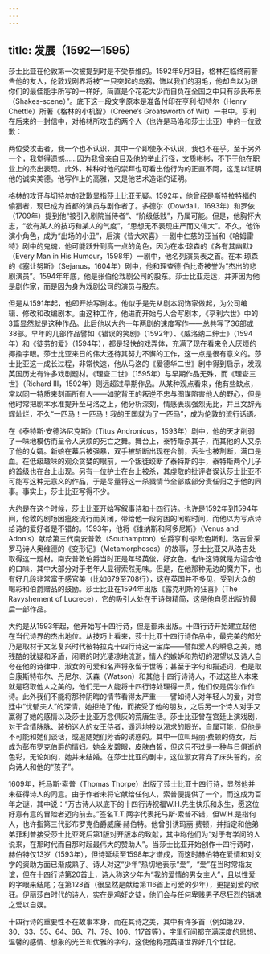 ```yaml
---
---
---
```

title: 发展（1592—1595）
---




莎士比亚在伦敦第一次被提到时是不受恭维的。1592年9月3日，格林在临终前警告他的友人，伦敦戏剧界将被“一只突起的乌鸦，饰以我们的羽毛，他却自以为跟你们的最佳能手所写的一样好，简直是个花花大少而自负在全国之中只有莎氏布景（Shakes-scene）”。底下这一段文字原本是准备付印在亨利·切特尔（Henry Chettle）所著《格林的小机智》（Creene’s Groatsworth of Wit）一书中。亨利在后来的一封信中，对格林所攻击的两个人（也许是马洛和莎士比亚）中的一位致歉：

两位受攻击者，我一个也不认识，其中一个即使永不认识，我也不在乎。至于另外一个，我觉得遗憾……因为我曾亲自目及他的举止行径，文质彬彬，不下于他在职业上的杰出表现。此外，种种对他的崇拜也可看出他行为的正直不阿，这足以证明他的诚实美德。他写作上的高雅，又是他艺术造诣的证明。



格林的攻讦与切特尔的致歉显指莎士比亚无疑。1592年，他曾经是斯特拉特福的偷猎者，现已成为首都的演员与剧作者了。多德尔（Dowdall，1693年）和罗依（1709年）提到他“被引入剧院当侍者”、“阶级低贱”，乃属可能。但是，他胸怀大志，“欲有某人的技巧和某人的气度”，“思想无不表现庄严而又伟大”。不久，他饰演小角色，成为“出场的小丑”，后演《皆大欢喜》一剧中仁慈的亚当和《哈姆雷特》剧中的鬼魂，他可能跃升到高一点的角色，因为在本·琼森的《各有其幽默》（Every Man in His Humour，1598年）一剧中，他名列演员表之首。在本·琼森的《塞让努斯》（Sejanus，1604年）剧中，他和理查德·伯比奇被誉为“杰出的悲剧演员”。1594年年底，他是张伯伦戏剧公司的股东。莎士比亚走运，并非因为他是剧作家，而是因为身为戏剧公司的演员与股东。

但是从1591年起，他即开始写剧本。他似乎是先从剧本润饰家做起，为公司编辑、修改和改编剧本。由这种工作，他进而开始与人合写剧本，《亨利六世》中的3篇显然就是这种作品。此后他以大约一年两剧的速度写作——总共写了36部或38部。早年的几部作品譬如《错误的笑剧》（1592年）、《威洛纳二绅士》（1594年）和《徒劳的爱》（1594年），都是轻快的戏弄体，充满了现在看来令人厌烦的揶揄字眼。莎士比亚来日的伟大还待其努力不懈的工作，这一点是很有意义的。莎士比亚这一成长过程，非常快速，他从马洛的《爱德华二世》剧中得到启示，发现英国历史有许多戏剧题材。《理查二世》（1595年）与早期作品无殊，而《理查三世》（Richard III，1592年）则远超过早期作品。从某种观点看来，他有些缺点，常以同一特质来刻画所有人——如驼背王的叛逆不忠与图谋陷害他人的野心，但是他时常把剧本水准提升至马洛之上，他分析深刻，情感表现强烈无比，并且文辞光辉灿烂，不久“一匹马！一匹马！我的王国就为了一匹马”，成为伦敦的流行话语。

在《泰特斯·安德洛尼克斯》（Titus Andronicus，1593年）剧中，他的天才削弱了一味地模仿而呈令人厌烦的死亡之舞。舞台上，泰特斯杀其子，而其他的人又杀了他的女婿。新娘在幕后被强暴，双手被斩断出现在台前，舌头也被割断，满口是血。在低级趣味的观众贪婪的眼前，一个叛徒绞断了泰特斯的手，泰特斯两个儿子的首级也在台上出现。另有一位护士在台上被杀，其虔敬的批评者误认莎士比亚不可能写这种无意义的作品，于是尽量将这一杀戮情节全部或部分责任归之于他的同事。事实上，莎士比亚写得不少。

大约是在这个时候，莎士比亚开始写叙事诗和十四行诗。也许是1592年到1594年间，伦敦的剧场因瘟疫流行而关闭，带给他一段穷困的闲暇时间，而他以为写点诗给诗的爱好者是不错的。1593年，他将《维纳斯和阿多尼斯》（Venus and Adonis）献给第三代南安普敦（Southampton）伯爵亨利·李欧色斯利。洛吉曾采罗马诗人奥维德的《变形记》（Metamorphoses）的故事，莎士比亚又从洛吉处取得这一题材。南安普敦伯爵当时正是年轻英俊，好女色。也许这诗就是为迎合他的口味，其中大部分对于老年人显得索然无味。但是，在他那种无边的魔力下，也有好几段非常富于感官美（比如679至708行），这在英国并不多见，受到大众的喝彩和伯爵赠品的鼓励。莎士比亚在1594年出版《露克利斯的狂喜》（The Ravyshement of Lucrece），它的吸引人处在于诗句精简，这是他自愿出版的最后一部作品。

大约是从1593年起，他开始写十四行诗，但是都未出版。十四行诗开始建立起他在当代诗界的杰出地位。从技巧上看来，莎士比亚十四行诗作品中，最完美的部分乃是取材于文艺复兴时代彼特拉克十四行诗这一宝库——譬如爱人的瞬息之美，她残酷的犹疑和矛盾，闲暇的时光凄凉地流逝，情人的嫉妒和热切的渴望以及诗人自夸在他的诗律中，淑女的可爱和名声将永留于世等；甚至于字句和描述词，也是取自康斯特布尔、丹尼尔、沃森（Watson）和其他十四行诗诗人，不过这些人本来就是窃取他人之美的，他们无一人能将十四行诗处理得一贯，他们仅是偶尔作作诗。此外我们不能将那种阴晦的情节看得太严重——譬如诗人对年轻人的爱，对宫廷中“忧郁夫人”的深情，她拒绝了他，而接受了他的朋友，之后另一个诗人对手又赢得了她的感情以及莎士比亚万念俱灰的荒唐生活。莎士比亚曾在宫廷上演戏剧，对于含情脉脉、装扮迷人的女王侍者，遥远地投以渴求的眼光，自属可能，但他是不可能和她们谈话，或追随她们芳香的诱惑的。其中一位叫玛丽·费顿的侍女，后成为彭布罗克伯爵的情妇。她金发碧眼，皮肤白皙，但这只不过是一种与日俱逝的色彩，无论如何，她并未结婚。在莎士比亚的剧中，这位淑女背弃了床头誓约，投向诗人和他的“孩子”。

1609年，托马斯·索普（Thomas Thorpe）出版了莎士比亚十四行诗，显然他并未征得诗人的同意。由于作者未将它献给任何人，索普便提供了一个，而这成为百年之谜，其中说：“万古诗人以底下的十四行诗祝福W.H.先生快乐和永生，愿这位好意有意的冒险者迈向前去。”签名T.T.两字代表托马斯·索普不错，但W.H.是指何人，也许指第三代彭布罗克伯爵威廉·赫伯特。他曾引诱玛丽·费顿，并指定和他弟弟菲利普接受莎士比亚死后第1版对开版本的致献，其中称他们为“对于有学问的人说来，在那时代而自那时起最伟大的赞助人”。当莎士比亚开始创作十四行诗时，赫伯特仅13岁（1593年），但诗延续至1598年才谱成，而这时赫伯特在爱情和对文学的资助方面已渐成熟了。诗人对这“少年”热切地表示“爱”，“爱”在当时常指友谊，但在十四行诗第20首上，诗人称这少年为“我的爱情的男女主人”，且以性爱的字眼来结尾；在第128首（很显然是献给第116首上可爱的少年），更提到爱的欣狂。伊丽莎白时代的诗人，实在是鸡奸之徒，他们会与任何卑贱男子尽狂烈的销魂之爱以自娱。

十四行诗的重要性不在故事本身，而在其诗之美，其中有许多首（例如第29、30、33、55、64、66、71、79、106、117首等），字里行间都充满深度的思想、温馨的感情、想象的光芒和优雅的字句，这使他称冠英语世界好几个世纪。